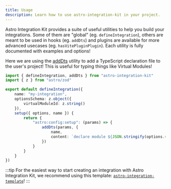 ```yaml
---
title: Usage
description: Learn how to use astro-integration-kit in your project.
---
```


Astro Integration Kit provides a suite of useful utilities to help you build your integrations. Some of them
are "global" (eg. `defineIntegration`), others are meant to be used in hooks (eg. `addDts`) and
plugins are available for more advanced usecases (eg. `hasVitePluginPlugin`).
Each utility is fully documented with examples and options!

Here we are using the [addDts](/utilities/add-dts/) utility to add a TypeScript declaration file to the user's project! This is useful for typing things like Virtual Modules!

```ts title="my-integration/index.ts"
import { defineIntegration, addDts } from "astro-integration-kit"
import { z } from "astro/zod"

export default defineIntegration({
    name: "my-integration",
    optionsSchema: z.object({
        virtualModuleId: z.string()
    }),
    setup({ options, name }) {
        return {
            "astro:config:setup": (params) => {
                addDts(params, {
                    name,
                    content: `declare module ${JSON.stringify(options.virtualModuleId)} {}`
                })
            }
        }
    }
})
```

:::tip
For the easiest way to start creating an integration with Astro Integration Kit, we recommend using this template: [`astro-integration-template`](https://github.com/florian-lefebvre/astro-integration-template)!
:::
